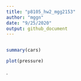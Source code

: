```yaml
---
title: "p8105_hw2_mgg2153"
author: "mggn"
date: "9/25/2020"
output: github_document
---
```


```r

```



```r
summary(cars)
```



```r
plot(pressure)
```
.
